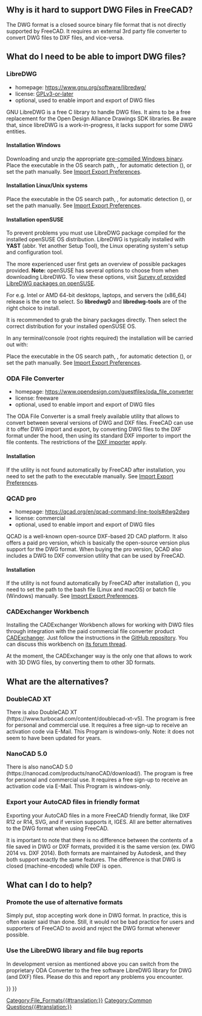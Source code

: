 <languages/>
{{TOCright}}
<translate>

<!--T:26-->
{{Fake heading|sub=4|< Back to [[FreeCAD Howto Import Export]]}}  

==Why is it hard to support DWG Files in FreeCAD?== <!--T:1-->

<!--T:27-->
The DWG format is a closed source binary file format that is not directly supported by FreeCAD. It requires an external 3rd party file converter to convert DWG files to DXF files, and vice-versa.

==What do I need to be able to import DWG files?== <!--T:2-->

===LibreDWG=== <!--T:31-->

<!--T:32-->
* homepage: https://www.gnu.org/software/libredwg/
* license: [https://savannah.gnu.org/projects/libredwg/ GPLv3-or-later]
* optional, used to enable import and export of DWG files

<!--T:45-->
GNU LibreDWG is a free C library to handle DWG files. It aims to be a free replacement for the Open Design Alliance Drawings SDK libraries. Be aware that, since libreDWG is a work-in-progress, it lacks support for some DWG entities.

==== Installation Windows ==== <!--T:56-->

<!--T:36-->
Downloading and unzip the appropriate [https://github.com/LibreDWG/libredwg/releases pre-compiled Windows binary]. Place the executable in the OS search path, {{Incode|os.getenv("PATH")}}, for automatic detection ({{Version|0.21}}), or set the path manually. See [[Import_Export_Preferences#DWG|Import Export Preferences]].

==== Installation Linux/Unix systems ==== <!--T:57-->

<!--T:46-->
{{Code|lang=shell|code=
git clone --recurse-submodules https://git.savannah.gnu.org/git/libredwg.git
cd libredwg
mkdir build
cd build
cmake ..
make
make install # or use checkinstall, or simply locate & copy the dwg2dxf 
             # utility to your executables path, it will be then autodetected by FreeCAD
}}

<!--T:58-->
Place the executable in the OS search path, {{Incode|os.getenv("PATH")}}, for automatic detection ({{Version|0.21}}), or set the path manually. See [[Import_Export_Preferences#DWG|Import Export Preferences]].

==== Installation openSUSE ==== <!--T:49-->

<!--T:50-->
To prevent problems you must use LibreDWG package compiled for the installed openSUSE OS distribution. 
LibreDWG is typically installed with '''YAST''' (abbr. Yet another Setup Tool), the Linux operating system's setup and configuration tool. 

<!--T:51-->
The more experienced user first gets an overview of possible packages provided.
'''Note:''' openSUSE has several options to choose from when downloading LibreDWG. 
To view these options, visit [https://software.opensuse.org/search?utf8=%E2%9C%93&baseproject=ALL&q=libredwg Survey of provided LibreDWG packages on openSUSE]. 

<!--T:52-->
For e.g. Intel or AMD 64-bit desktops, laptops, and servers the (x86_64) release is the one to select. So '''libredwg0''' and '''libredwg-tools''' are of the right choice to install. 

<!--T:53-->
It is recommended to grab the binary packages directly. Then select the correct distribution for your installed openSUSE OS.

<!--T:54-->
In any terminal/console (root rights required) the installation will be carried out with:

<!--T:59-->
{{Code|code=
zypper install libredwg0 libredwg-tools
}}

<!--T:60-->
Place the executable in the OS search path, {{Incode|os.getenv("PATH")}}, for automatic detection ({{Version|0.21}}), or set the path manually. See [[Import_Export_Preferences#DWG|Import Export Preferences]].

===ODA File Converter=== <!--T:3-->

<!--T:28-->
* homepage: https://www.opendesign.com/guestfiles/oda_file_converter
* license: freeware
* optional, used to enable import and export of DWG files

<!--T:4-->
The ODA File Converter is a small freely available utility that allows to convert between several versions of DWG and DXF files. FreeCAD can use it to offer DWG import and export, by converting DWG files to the DXF format under the hood, then using its standard DXF importer to import the file contents. The restrictions of the [[Draft_DXF|DXF importer]] apply.

====Installation==== <!--T:5-->

<!--T:29-->
If the utility is not found automatically by FreeCAD after installation, you need to set the path to the executable manually. See [[Import_Export_Preferences#DWG|Import Export Preferences]].

=== QCAD pro === <!--T:61-->

<!--T:62-->
{{Version|0.20}}

<!--T:63-->
* homepage: https://qcad.org/en/qcad-command-line-tools#dwg2dwg
* license: commercial
* optional, used to enable import and export of DWG files

<!--T:64-->
QCAD is a well-known open-source DXF-based 2D CAD platform. It also offers a paid pro version, which is basically the open-source version plus support for the DWG format. When buying the pro version, QCAD also includes a DWG to DXF conversion utility that can be used by FreeCAD.

====Installation==== <!--T:65-->

<!--T:66-->
If the utility is not found automatically by FreeCAD after installation ({{Version|0.21}}), you need to set the path to the bash file (Linux and macOS) or batch file (Windows) manually. See [[Import_Export_Preferences#DWG|Import Export Preferences]].

=== CADExchanger Workbench === <!--T:42-->

<!--T:43-->
Installing the CADExchanger Workbench allows for working with DWG files through integration with the paid commercial file converter product [https://cadexchanger.com/ CADExchanger]. Just follow the instructions in the [https://github.com/yorikvanhavre/CADExchanger GitHub repository]. You can discuss this workbench on [https://forum.freecad.org/viewtopic.php?f=9&t=22227&p=462421 its forum thread].

<!--T:44-->
At the moment, the CADExchanger way is the only one that allows to work with 3D DWG files, by converting them to other 3D formats.

==What are the alternatives?== <!--T:6-->

===DoubleCAD XT=== <!--T:13-->

<!--T:37-->
There is also DoubleCAD XT (https://www.turbocad.com/content/doublecad-xt-v5). The program is free for personal and commercial use. It requires a free sign-up to receive an activation code via E-Mail. This Program is windows-only. Note: it does not seem to have been updated for years.

===NanoCAD 5.0=== <!--T:47-->

<!--T:48-->
There is also nanoCAD 5.0 (https://nanocad.com/products/nanoCAD/download/). The program is free for personal and commercial use. It requires a free sign-up to receive an activation code via E-Mail. This Program is windows-only.

===Export your AutoCAD files in friendly format=== <!--T:8-->

<!--T:38-->
Exporting your AutoCAD files in a more FreeCAD friendly format, like DXF R12 or R14, SVG, and if version supports it, IGES. All are better alternatives to the DWG format when using FreeCAD. 

<!--T:9-->
It is important to note that there is no difference between the contents of a file saved in DWG or DXF formats, provided it is the same version (ex. DWG 2014 vs. DXF 2014). Both formats are maintained by Autodesk, and they both support exactly the same features. The difference is that DWG is closed (machine-encoded) while DXF is open.

==What can I do to help? == <!--T:10-->

===Promote the use of alternative formats=== <!--T:11-->

<!--T:39-->
Simply put, stop accepting work done in DWG format. In practice, this is often easier said than done. Still, it would not be bad practice for users and supporters of FreeCAD to avoid and reject the DWG format whenever possible.

===Use the LibreDWG library and file bug reports=== <!--T:40-->

<!--T:41-->
In development version as mentioned above you can switch from the proprietary ODA Converter to the free software LibreDWG library for DWG (and DXF) files. Please do this and report any problems you encounter.


</translate>
{{Draft Tools navi{{#translation:}}}}
{{Userdocnavi{{#translation:}}}}
[[Category:File_Formats{{#translation:}}]]
[[Category:Common Questions{{#translation:}}]]